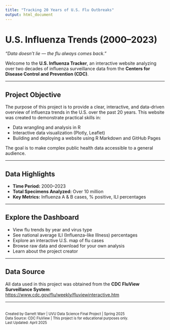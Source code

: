 ```yaml
---
title: "Tracking 20 Years of U.S. Flu Outbreaks"
output: html_document
---
```


# U.S. Influenza Trends (2000–2023)

*"Data doesn’t lie — the flu always comes back."*

Welcome to the **U.S. Influenza Tracker**, an interactive website analyzing over two decades of influenza surveillance data from the **Centers for Disease Control and Prevention (CDC)**.

---

## Project Objective

The purpose of this project is to provide a clear, interactive, and data-driven overview of influenza trends in the U.S. over the past 20 years. This website was created to demonstrate practical skills in:

- Data wrangling and analysis in R
- Interactive data visualization (Plotly, Leaflet)
- Building and deploying a website using R Markdown and GitHub Pages

The goal is to make complex public health data accessible to a general audience.

---

## Data Highlights

- **Time Period:** 2000–2023
- **Total Specimens Analyzed:** Over 10 million
- **Key Metrics:** Influenza A & B cases, % positive, ILI percentages

---

## Explore the Dashboard

- View flu trends by year and virus type
- See national average ILI (Influenza-like Illness) percentages
- Explore an interactive U.S. map of flu cases
- Browse raw data and download for your own analysis
- Learn about the project creator

---

## Data Source

All data used in this project was obtained from the **CDC FluView Surveillance System**:
[https://www.cdc.gov/flu/weekly/fluviewinteractive.htm](https://www.cdc.gov/flu/weekly/fluviewinteractive.htm)

---

<footer style="font-size: 0.8em; margin-top: 30px;">
Created by Garrett Warr | UVU Data Science Final Project | Spring 2025  
Data Source: CDC FluView | This project is for educational purposes only.  
Last Updated: April 2025
</footer>

